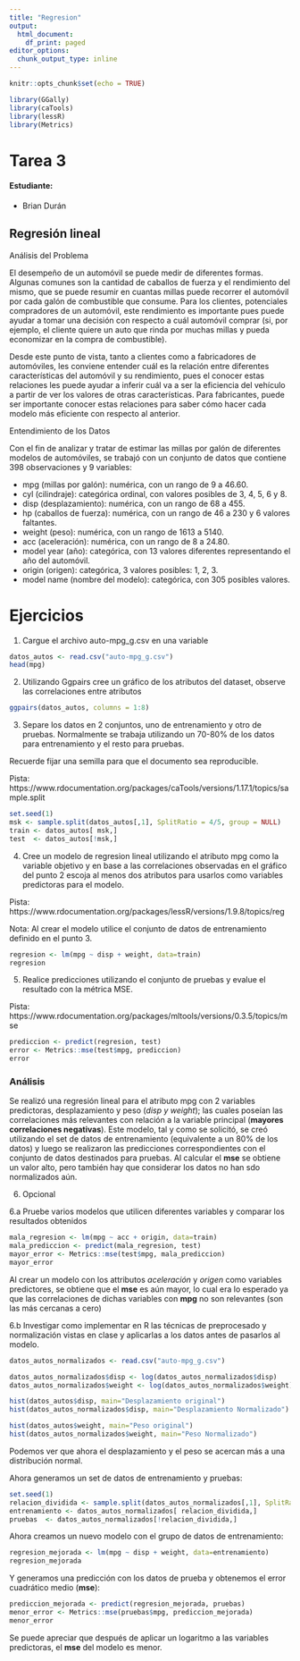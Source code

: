 ```yaml
---
title: "Regresion"
output:
  html_document:
    df_print: paged
editor_options:
  chunk_output_type: inline
---
```


```r
knitr::opts_chunk$set(echo = TRUE)
```

```r
library(GGally)
library(caTools)
library(lessR)
library(Metrics)
```

# Tarea 3

#### Estudiante:
* Brian Durán

## Regresión lineal

Análisis del Problema

El desempeño de un automóvil se puede medir de diferentes formas. Algunas comunes son la cantidad de caballos de fuerza y el rendimiento del mismo, que se puede resumir en cuantas millas puede recorrer el automóvil por cada galón de combustible que consume. Para los clientes, potenciales compradores de un automóvil, este rendimiento es importante pues puede ayudar a tomar una decisión con respecto a cuál automóvil comprar (si, por ejemplo, el cliente quiere un auto que rinda por muchas millas y pueda economizar en la compra de combustible).

Desde este punto de vista, tanto a clientes como a fabricadores de automóviles, les conviene entender cuál es la relación entre diferentes características del automóvil y su rendimiento, pues el conocer estas relaciones les puede ayudar a inferir cuál va a ser la eficiencia del vehículo a partir de ver los valores de otras características. Para fabricantes, puede ser importante conocer estas relaciones para saber cómo hacer cada modelo más eficiente con respecto al anterior.

Entendimiento de los Datos

Con el fin de analizar y tratar de estimar las millas por galón de diferentes modelos de automóviles, se trabajó con un conjunto de datos que contiene 398 observaciones y 9 variables:

- mpg (millas por galón): numérica, con un rango de 9 a 46.60.
- cyl (cilindraje): categórica ordinal, con valores posibles de 3, 4, 5, 6 y 8.
- disp (desplazamiento): numérica, con un rango de 68 a 455.
- hp (caballos de fuerza): numérica, con un rango de 46 a 230 y 6 valores faltantes.
- weight (peso): numérica, con un rango de 1613 a 5140.
- acc (aceleración): numérica, con un rango de 8 a 24.80.
- model year (año): categórica, con 13 valores diferentes representando el año del automóvil.
- origin (origen): categórica, 3 valores posibles: 1, 2, 3.
- model name (nombre del modelo): categórica, con 305 posibles valores.

# Ejercicios 

1. Cargue el archivo auto-mpg_g.csv en una variable

```r
datos_autos <- read.csv("auto-mpg_g.csv")
head(mpg)
```

2. Utilizando Ggpairs cree un gráfico de los atributos del dataset, observe las correlaciones entre atributos

```r
ggpairs(datos_autos, columns = 1:8)
```

3. Separe los datos en 2 conjuntos, uno de entrenamiento y otro de pruebas. Normalmente se trabaja utilizando un 70-80% de los datos para entrenamiento y el resto para pruebas.

Recuerde fijar una semilla para que el documento sea reproducible.

Pista: https://www.rdocumentation.org/packages/caTools/versions/1.17.1/topics/sample.split
```r
set.seed(1)
msk <- sample.split(datos_autos[,1], SplitRatio = 4/5, group = NULL)
train <- datos_autos[ msk,]
test  <- datos_autos[!msk,]
```

4. Cree un modelo de regresion lineal utilizando el atributo mpg como la variable objetivo y en base a las correlaciones observadas en el gráfico del punto 2 escoja al menos dos atributos para usarlos como variables predictoras para el modelo.

Pista: https://www.rdocumentation.org/packages/lessR/versions/1.9.8/topics/reg

Nota: Al crear el modelo utilice el conjunto de datos de entrenamiento definido en el punto 3.

```r
regresion <- lm(mpg ~ disp + weight, data=train)
regresion
```

5. Realice predicciones utilizando el conjunto de pruebas y evalue el resultado con la métrica MSE.

Pista: https://www.rdocumentation.org/packages/mltools/versions/0.3.5/topics/mse
```r
prediccion <- predict(regresion, test)
error <- Metrics::mse(test$mpg, prediccion)
error
```

### Análisis

Se realizó una regresión lineal para el atributo mpg con 2 variables predictoras, desplazamiento y peso (*disp y weight*); las cuales poseían las correlaciones más relevantes con relación a la variable principal (**mayores correlaciones negativas**). Este modelo, tal y como se solicitó, se creó utilizando el set de datos de entrenamiento (equivalente a un 80% de los datos) y luego se realizaron las predicciones correspondientes con el conjunto de datos destinados para pruebas. Al calcular el **mse** se obtiene un valor alto, pero también hay que considerar los datos no han sdo normalizados aún.


6. Opcional

6.a Pruebe varios modelos que utilicen diferentes variables y comparar los resultados obtenidos

```r
mala_regresion <- lm(mpg ~ acc + origin, data=train)
mala_prediccion <- predict(mala_regresion, test)
mayor_error <- Metrics::mse(test$mpg, mala_prediccion)
mayor_error
```

Al crear un modelo con los attributos *aceleración* y *origen* como variables predictores, se obtiene que el **mse** es aún mayor, lo cual era lo esperado ya que las correlaciones de dichas variables con **mpg** no son relevantes (son las más cercanas a cero)

6.b Investigar como implementar en R las técnicas de preprocesado y normalización vistas en clase y aplicarlas a los datos antes de pasarlos al modelo.

```r
datos_autos_normalizados <- read.csv("auto-mpg_g.csv")

datos_autos_normalizados$disp <- log(datos_autos_normalizados$disp)
datos_autos_normalizados$weight <- log(datos_autos_normalizados$weight)

hist(datos_autos$disp, main="Desplazamiento original")
hist(datos_autos_normalizados$disp, main="Desplazamiento Normalizado")

hist(datos_autos$weight, main="Peso original")
hist(datos_autos_normalizados$weight, main="Peso Normalizado")
```

Podemos ver que ahora el desplazamiento y el peso se acercan más a una distribución normal.

Ahora generamos un set de datos de entrenamiento y pruebas:

```r
set.seed(1)
relacion_dividida <- sample.split(datos_autos_normalizados[,1], SplitRatio = 4/5, group = NULL)
entrenamiento <- datos_autos_normalizados[ relacion_dividida,]
pruebas  <- datos_autos_normalizados[!relacion_dividida,]
```

Ahora creamos un nuevo modelo con el grupo de datos de entrenamiento:

```r
regresion_mejorada <- lm(mpg ~ disp + weight, data=entrenamiento)
regresion_mejorada
```

Y generamos una predicción con los datos de prueba y obtenemos el error cuadrático medio (**mse**):

```r
prediccion_mejorada <- predict(regresion_mejorada, pruebas)
menor_error <- Metrics::mse(pruebas$mpg, prediccion_mejorada)
menor_error
```

Se puede apreciar que después de aplicar un logaritmo a las variables predictoras, el **mse** del modelo es menor. 